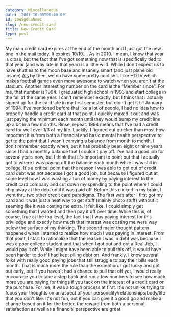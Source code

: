```yaml
---
category: Miscellaneous
date: '2007-10-03T00:00:00'
id: 20WSg6haNnmC
slug: /new-credit-card
title: New Credit Card
type: post
---
```


My main credit card expires at the end of the month and I just got
the new one in the mail today. It expires 10/10.... As in 2010. I
mean, I know that year is close, but the fact that I've got
something now that is specifically tied to that year (and way late
in that year) is a little wild. While I don't expect us to have
shuttles to the moon base and insanely smart (and just plane old
insane) [AIs](http://www.reellifewisdom.com/files/images/hal2.jpg)
by then, we do have some pretty cool shit. Like HDTV which makes
football games even more awesome to watch when you aren't at the
stadium. Another interesting number on the card is the "Member
since". For me, that number is 1994. I graduated high school in
1993 and start college in the fall of the same year. I can't
remember exactly, but I think that I actually signed up for the
card late in my first semester, but didn't get it till January of
1994. I've mentioned before that like a lot of people, I had no
idea how to properly handle a credit card at that point. I quickly
maxed it out and was just paying the minimum each month until they
would bump my credit line up a bit in a few months. Rinse, repeat.
1994 means that I've had a credit card for well over 1/3 of my
life. Luckily, I figured out quicker than most how important it is
from both a financial and basic mental health perspective to get to
the point that I wasn't carrying a balance from month to month. I
don't remember exactly when, but it has probably been eight or nine
years since I had a monthly balance that I couldn't pay off. I've
had a good job for several years now, but I think that it's
important to point out that I actually got to where I was paying
off the balance each month while I was still in college. It's a
critical point that the reason I was able to get out of credit card
debt was not because I got a good job, but because I figured out at
some level how I was wasting a ton of money by paying interest to
the credit card company and cut down my spending to the point where
I could chip away at the debt until it was paid off. Before this
clicked in my brain, I went thru two other credit card paradigms.
The first was after I first got my card and it was just a neat way
to get stuff (mainly photo stuff) without it seeming like it was
costing me extra. It felt like, I could simply get something that I
wanted and then pay it off over time. While this is, of course,
true at the top level, the fact that I was paying interest for this
priviledge and exactly how much that interest was costing me were
way below the surface of my thinking. The second major thought
pattern happened when I started to realize how much I was paying in
interest. From that point, I start to rationalize that the reason I
was in debt was because I was a poor college student and that when
I got out and got a Real Job, I would pay it off. While I might
have been able to pull this off, it would have been harder to do if
I had kept piling debt on. And frankly, I know several folks with
really good paying jobs that still struggle to pay their bills each
month. That is much more the rule than the exception. I got lucky
and got out early, but if you haven't had a chance to pull that off
yet, I would really encourage you to take a step back and run a few
numbers to see how much more you are paying for things if you tack
on the interest of a credit card on the purchase. For me, it was a
tough process at first. It's not unlike trying to focus your
thoughts on an aspect of your personality/relationships/body/life
that you don't like. It's not fun, but if you can give it a good go
and make a change based on it for the better, the reward from both
a personal satisfaction as well as a financial perspective are
great.
